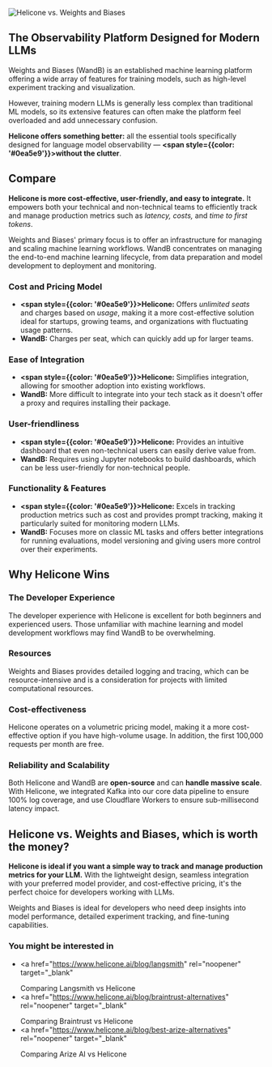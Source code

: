 ![Helicone vs. Weights and Biases](/static/blog/weights-and-biases.webp)

## The Observability Platform Designed for Modern LLMs

Weights and Biases (WandB) is an established machine learning platform offering a wide array of features for training models, such as high-level experiment tracking and visualization.

However, training modern LLMs is generally less complex than traditional ML models, so its extensive features can often make the platform feel overloaded and add unnecessary confusion.

**Helicone offers something better:** all the essential tools specifically designed for language model observability — **<span style={{color: '#0ea5e9'}}>without the clutter</span>**.

## Compare

**Helicone is more cost-effective, user-friendly, and easy to integrate.** It empowers both your technical and non-technical teams to efficiently track and manage production metrics such as _latency, costs,_ and _time to first tokens_.

Weights and Biases' primary focus is to offer an infrastructure for managing and scaling machine learning workflows. WandB concentrates on managing the end-to-end machine learning lifecycle, from data preparation and model development to deployment and monitoring.

### Cost and Pricing Model

- **<span style={{color: '#0ea5e9'}}>Helicone:</span>** Offers _unlimited seats_ and charges based on _usage_, making it a more cost-effective solution ideal for startups, growing teams, and organizations with fluctuating usage patterns.
- **WandB:** Charges per seat, which can quickly add up for larger teams.

### Ease of Integration

- **<span style={{color: '#0ea5e9'}}>Helicone:</span>** Simplifies integration, allowing for smoother adoption into existing workflows.
- **WandB:** More difficult to integrate into your tech stack as it doesn't offer a proxy and requires installing their package.

### User-friendliness

- **<span style={{color: '#0ea5e9'}}>Helicone:</span>** Provides an intuitive dashboard that even non-technical users can easily derive value from.
- **WandB:** Requires using Jupyter notebooks to build dashboards, which can be less user-friendly for non-technical people.

### Functionality & Features

- **<span style={{color: '#0ea5e9'}}>Helicone:</span>** Excels in tracking production metrics such as cost and provides prompt tracking, making it particularly suited for monitoring modern LLMs.
- **WandB:** Focuses more on classic ML tasks and offers better integrations for running evaluations, model versioning and giving users more control over their experiments.

## **Why Helicone Wins**

### The Developer Experience

The developer experience with Helicone is excellent for both beginners and experienced users. Those unfamiliar with machine learning and model development workflows may find WandB to be overwhelming.

### Resources

Weights and Biases provides detailed logging and tracing, which can be resource-intensive and is a consideration for projects with limited computational resources.

### Cost-effectiveness

Helicone operates on a volumetric pricing model, making it a more cost-effective option if you have high-volume usage. In addition, the first 100,000 requests per month are free.

### Reliability and Scalability

Both Helicone and WandB are **open-source** and can **handle massive scale**. With Helicone, we integrated Kafka into our core data pipeline to ensure 100% log coverage, and use Cloudflare Workers to ensure sub-millisecond latency impact.

## Helicone vs. Weights and Biases, which is worth the money?

**Helicone is ideal if you want a simple way to track and manage production metrics for your LLM.** With the lightweight design, seamless integration with your preferred model provider, and cost-effective pricing, it's the perfect choice for developers working with LLMs.

Weights and Biases is ideal for developers who need deep insights into model performance, detailed experiment tracking, and fine-tuning capabilities.

<CallToAction
  title="Ready to scale your LLM app?"
  description="Track your LLM usage, optimize costs, improve your prompts, and scale your LLM app with Helicone."
  primaryButtonText="Try Helicone for free"
  primaryButtonLink="https://www.helicone.ai/signup"
  secondaryButtonText="Contact us"
  secondaryButtonLink="https://www.helicone.ai/contact"
/>

### You might be interested in

- <a
    href="https://www.helicone.ai/blog/langsmith"
    rel="noopener"
    target="_blank"
  >
    Comparing Langsmith vs Helicone
  </a>
- <a
    href="https://www.helicone.ai/blog/braintrust-alternatives"
    rel="noopener"
    target="_blank"
  >
    Comparing Braintrust vs Helicone
  </a>
- <a
    href="https://www.helicone.ai/blog/best-arize-alternatives"
    rel="noopener"
    target="_blank"
  >
    Comparing Arize AI vs Helicone
  </a>

<Questions />
